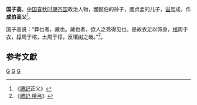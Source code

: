 {{Infobox 先秦人物
|名称= 國子高
|名= 
|氏= [[國氏_(齊國)|國氏]]
|官位= [[齐国|齐国]]大夫 
|谥号=成 
|国家= [[齐国|齐国]]
|别称=
|父= 贞孟
|太子= 
}}
'''国子高'''，[[中国|中国]][[春秋时期|春秋时期]][[齐国|齐国]]政治人物，國懿伯的孙子，國贞孟的儿子，[[谥号|谥号]]成，作'''成伯高父'''<ref>《[[禮記|禮記]]正义》</ref>。

国子高说：“葬也者，藏也。藏也者，欲人之弗得见也。是故衣足以饰身，[[棺|棺]]周于[[衣|衣]]，[[椁|椁]]周于棺，[[土|土]]周于椁，反壤[[树|树]]之哉。”<ref>《[[s:禮記/檀弓|禮記·檀弓]]》</ref>。

==参考文獻==
{{reflist}}

[[Category:春秋人|G]]
[[Category:春秋战国政治人物|G]]
[[Category:齐国人|G]]